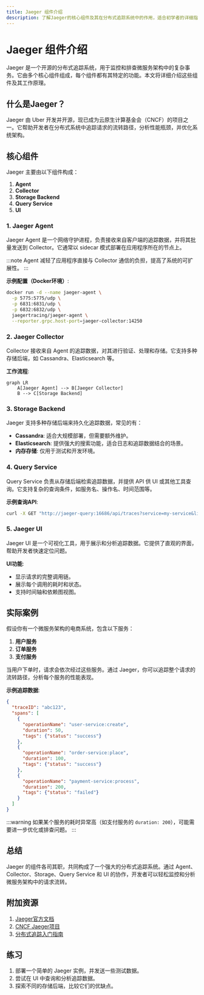 ```yaml
---
title: Jaeger 组件介绍
description: 了解Jaeger的核心组件及其在分布式追踪系统中的作用，适合初学者的详细指南。
---
```


# Jaeger 组件介绍

Jaeger 是一个开源的分布式追踪系统，用于监控和排查微服务架构中的复杂事务。它由多个核心组件组成，每个组件都有其特定的功能。本文将详细介绍这些组件及其工作原理。

## 什么是Jaeger？

Jaeger 由 Uber 开发并开源，现已成为云原生计算基金会（CNCF）的项目之一。它帮助开发者在分布式系统中追踪请求的流转路径，分析性能瓶颈，并优化系统架构。

## 核心组件

Jaeger 主要由以下组件构成：

1. **Agent**
2. **Collector**
3. **Storage Backend**
4. **Query Service**
5. **UI**

### 1. Jaeger Agent

Jaeger Agent 是一个网络守护进程，负责接收来自客户端的追踪数据，并将其批量发送到 Collector。它通常以 sidecar 模式部署在应用程序所在的节点上。

:::note
Agent 减轻了应用程序直接与 Collector 通信的负担，提高了系统的可扩展性。
:::

**示例配置（Docker环境）**:
```bash
docker run -d --name jaeger-agent \
  -p 5775:5775/udp \
  -p 6831:6831/udp \
  -p 6832:6832/udp \
  jaegertracing/jaeger-agent \
  --reporter.grpc.host-port=jaeger-collector:14250
```

### 2. Jaeger Collector

Collector 接收来自 Agent 的追踪数据，对其进行验证、处理和存储。它支持多种存储后端，如 Cassandra、Elasticsearch 等。

**工作流程**:
```mermaid
graph LR
    A[Jaeger Agent] --> B[Jaeger Collector]
    B --> C[Storage Backend]
```

### 3. Storage Backend

Jaeger 支持多种存储后端来持久化追踪数据，常见的有：

- **Cassandra**: 适合大规模部署，但需要额外维护。
- **Elasticsearch**: 提供强大的搜索功能，适合日志和追踪数据结合的场景。
- **内存存储**: 仅用于测试和开发环境。

### 4. Query Service

Query Service 负责从存储后端检索追踪数据，并提供 API 供 UI 或其他工具查询。它支持复杂的查询条件，如服务名、操作名、时间范围等。

**示例查询API**:
```bash
curl -X GET "http://jaeger-query:16686/api/traces?service=my-service&limit=10"
```

### 5. Jaeger UI

Jaeger UI 是一个可视化工具，用于展示和分析追踪数据。它提供了直观的界面，帮助开发者快速定位问题。

**UI功能**:
- 显示请求的完整调用链。
- 展示每个调用的耗时和状态。
- 支持时间轴和依赖图视图。

## 实际案例

假设你有一个微服务架构的电商系统，包含以下服务：
1. **用户服务**
2. **订单服务**
3. **支付服务**

当用户下单时，请求会依次经过这些服务。通过 Jaeger，你可以追踪整个请求的流转路径，分析每个服务的性能表现。

**示例追踪数据**:
```json
{
  "traceID": "abc123",
  "spans": [
    {
      "operationName": "user-service:create",
      "duration": 50,
      "tags": {"status": "success"}
    },
    {
      "operationName": "order-service:place",
      "duration": 100,
      "tags": {"status": "success"}
    },
    {
      "operationName": "payment-service:process",
      "duration": 200,
      "tags": {"status": "failed"}
    }
  ]
}
```

:::warning
如果某个服务的耗时异常高（如支付服务的 `duration: 200`），可能需要进一步优化或排查问题。
:::

## 总结

Jaeger 的组件各司其职，共同构成了一个强大的分布式追踪系统。通过 Agent、Collector、Storage、Query Service 和 UI 的协作，开发者可以轻松监控和分析微服务架构中的请求流转。

## 附加资源

1. [Jaeger官方文档](https://www.jaegertracing.io/docs/)
2. [CNCF Jaeger项目](https://github.com/jaegertracing/jaeger)
3. [分布式追踪入门指南](https://opentracing.io/docs/)

## 练习

1. 部署一个简单的 Jaeger 实例，并发送一些测试数据。
2. 尝试在 UI 中查询和分析追踪数据。
3. 探索不同的存储后端，比较它们的优缺点。